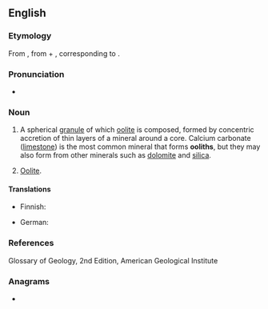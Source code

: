 {{also|Oolith}}
==English==

===Etymology===
From {{etyl|la|en}} {{m|la|oolithus}}, from {{etyl|grc|en}} {{m|grc|ᾠο-||oo-}} + {{m|grc|λίθος||stone}}, corresponding to {{confix|oo|lith|lang=en}}.

===Pronunciation===
* {{a|UK}} {{IPA|/ˈəʊəlɪθ/|lang=en}}

===Noun===
{{en-noun}}

# {{lb|en|geology}} A spherical [[granule]] of which [[oolite]] is composed, formed by concentric accretion of thin layers of a mineral around a core. Calcium carbonate ([[limestone]]) is the most common mineral that forms '''ooliths''', but they may also form from other minerals such as [[dolomite]] and [[silica]].
# {{lb|en|rare}} [[oolite|Oolite]].

====Translations====
{{trans-top|spherical granule of mineral material}}
* Finnish: {{t|fi|ooliitti}}
{{trans-mid}}
* German: {{t|de|Oolith|m}}
{{trans-bottom}}

===References===
Glossary of Geology, 2nd Edition, American Geological Institute

===Anagrams===
* {{anagrams|en|a=hiloot|tholoi}}